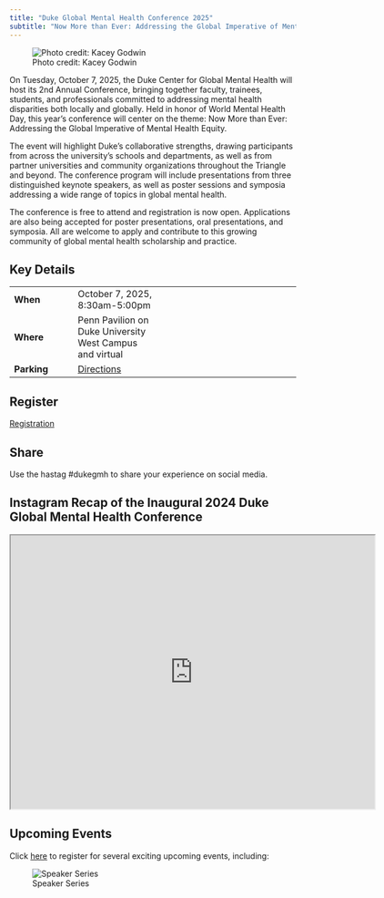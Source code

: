 ```yaml
---
title: "Duke Global Mental Health Conference 2025"
subtitle: "Now More than Ever: Addressing the Global Imperative of Mental Health Equity"
---
```


![Photo credit: Kacey Godwin](homepagepic.png){fig-align="center"}

On Tuesday, October 7, 2025, the Duke Center for Global Mental Health will host its 2nd Annual Conference, bringing together faculty, trainees, students, and professionals committed to addressing mental health disparities both locally and globally. Held in honor of World Mental Health Day, this year’s conference will center on the theme: Now More than Ever: Addressing the Global Imperative of Mental Health Equity.

The event will highlight Duke’s collaborative strengths, drawing participants from across the university’s schools and departments, as well as from partner universities and community organizations throughout the Triangle and beyond. The conference program will include presentations from three distinguished keynote speakers, as well as poster sessions and symposia addressing a wide range of topics in global mental health.

The conference is free to attend and registration is now open. Applications are also being accepted for poster presentations, oral presentations, and symposia. All are welcome to apply and contribute to this growing community of global mental health scholarship and practice.

## Key Details

|             |                                                                                                                 |     |
|----------------|----------------------|----------------------------------|
| **When**    | October 7, 2025, 8:30am-5:00pm                                                                                  |     |
| **Where**   | Penn Pavilion on Duke University West Campus and virtual                                                                     |     |
| **Parking** | [Directions](https://parking.duke.edu/visitor-parking/) |     |

## Register

[Registration](https://duke.qualtrics.com/jfe/form/SV_9tTSenmD4RZPEV0/)

## Share

Use the hastag #dukegmh to share your experience on social media.

## Instagram Recap of the Inaugural 2024 Duke Global Mental Health Conference

<iframe src="https://drive.google.com/file/d/1bKJJueY9BWpOe_2wfj63HyEUUx_hJPYK/preview" width="640" height="480" allow="autoplay"></iframe>

## Upcoming Events

Click [here](https://duke.qualtrics.com/jfe/form/SV_5dQ6qk6lehpCpV4) to register for several exciting upcoming events, including:

![Speaker Series](upcoming.png)

